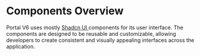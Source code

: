 
# Components Overview

Portal V6 uses mostly [ Shadcn UI ](https://ui.shadcn.com/) components for its user interface. The components are designed to be reusable and customizable, allowing developers to create consistent and visually appealing interfaces across the application.
